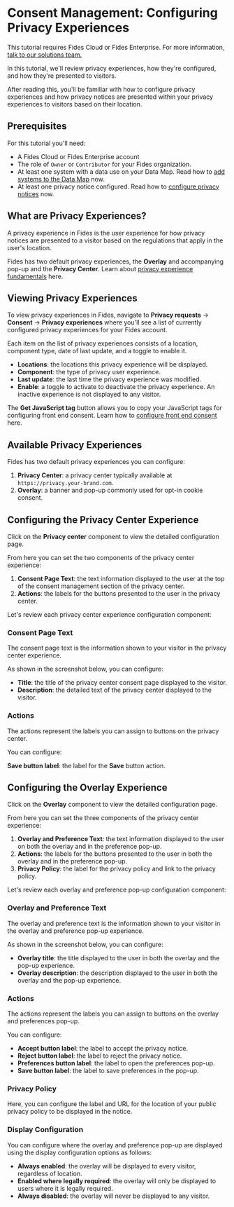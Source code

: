 
# Consent Management: Configuring Privacy Experiences

<TutorialKey duration="5" product="Fides" topic="Consent Management"/>

<Callout emoji=""> This tutorial requires Fides Cloud or Fides Enterprise. For more information, [talk to our solutions team.](https://ethyca.com/book-demo?utm_source=docs-site) </Callout>

In this tutorial, we'll review privacy experiences, how they're configured, and how they're presented to visitors.

After reading this, you'll be familiar with how to configure privacy experiences and how privacy notices are presented within your privacy experiences to visitors based on their location.

## Prerequisites

For this tutorial you'll need:

* A Fides Cloud or Fides Enterprise account
* The role of `Owner` or `Contributor` for your Fides organization.
* At least one system with a data use on your Data Map. Read how to [add systems to the Data Map](/docs/tutorials/data-mapping-adding-systems-manually) now.
* At least one privacy notice configured. Read how to [configure privacy notices](/docs/tutorials/consent-management-fundamentals/consent-management-privacy-notices) now.



## What are Privacy Experiences?

A privacy experience in Fides is the user experience for how privacy notices are presented to a visitor based on the regulations that apply in the user's location.

Fides has two default privacy experiences, the **Overlay** and accompanying pop-up and the **Privacy Center**. Learn about [privacy experience fundamentals](/docs/tutorials/consent-management-fundamentals/consent-management-privacy-experiences) here.

## Viewing Privacy Experiences
To view privacy experiences in Fides, navigate to **Privacy requests** → **Consent** → **Privacy experiences** where you'll see a list of currently configured privacy experiences for your Fides account.
<Screenshot img="/assets/img/tutorials/consent-management-privacy-experiences.gif" description="View all Privacy Experiences" />


Each item on the list of privacy experiences consists of a location, component type, date of last update, and a toggle to enable it. 

* **Locations**: the locations this privacy experience will be displayed.
* **Component**: the type of privacy user experience.
* **Last update**: the last time the privacy experience was modified.
* **Enable**: a toggle to activate to deactivate the privacy experience. An inactive experience is not displayed to any visitor.

<Screenshot img="/assets/img/tutorials/consent-management-fides-js.gif" description="Copying Fides Consent JavaScript" mw="650" />

The **Get JavaScript tag** button allows you to copy your JavaScript tags for configuring front end consent. Learn how to [configure front end consent](/docs/tutorials/consent-management-configuration) here.

## Available Privacy Experiences
Fides has two default privacy experiences you can configure:
1. **Privacy Center**: a privacy center typically available at `https://privacy.your-brand.com`.
2. **Overlay**: a banner and pop-up commonly used for opt-in cookie consent.

## Configuring the Privacy Center Experience
Click on the **Privacy center** component to view the detailed configuration page.

From here you can set the two components of the privacy center experience:
1. **Consent Page Text**: the text information displayed to the user at the top of the consent management section of the privacy center.
2. **Actions**: the labels for the buttons presented to the user in the privacy center.

Let's review each privacy center experience configuration component:

### Consent Page Text
The consent page text is the information shown to your visitor in the privacy center experience.

As shown in the screenshot below, you can configure:
* **Title**: the title of the privacy center consent page displayed to the visitor.
* **Description**: the detailed text of the privacy center displayed to the visitor.

<Screenshot img="/assets/img/tutorials/consent-management-pux-page-text.gif" description="Privacy Center Experience Text" />

### Actions
The actions represent the labels you can assign to buttons on the privacy center.

You can configure:

**Save button label**: the label for the **Save** button action.

<Screenshot img="/assets/img/tutorials/consent-management-pux-action-buttons.gif" description="Privacy Center Actions" />

## Configuring the Overlay Experience
Click on the **Overlay** component to view the detailed configuration page.

From here you can set the three components of the privacy center experience:
1. **Overlay and Preference Text**: the text information displayed to the user on both the overlay and in the preference pop-up.
2. **Actions**: the labels for the buttons presented to the user in both the overlay and in the preference pop-up.
3. **Privacy Policy**: the label for the privacy policy and link to the privacy policy.

Let's review each overlay and preference pop-up configuration component:

### Overlay and Preference Text
The overlay and preference text is the information shown to your visitor in the overlay and preference pop-up experience.

As shown in the screenshot below, you can configure:
* **Overlay title**: the title displayed to the user in both the overlay and the pop-up experience.
* **Overlay description**: the description displayed to the user in both the overlay and the pop-up experience.
<Screenshot img="/assets/img/tutorials/consent-management-oux-titles.gif" description="Privacy Overlay Text" />

### Actions
The actions represent the labels you can assign to buttons on the overlay and preferences pop-up.

You can configure:

* **Accept button label**: the label to accept the privacy notice.
* **Reject button label**: the label to reject the privacy notice.
* **Preferences button label**: the label to open the preferences pop-up.
* **Save button label**: the label to save preferences in the pop-up.

<Screenshot img="/assets/img/tutorials/consent-management-oux-action-buttons.gif" description="Overlay Button Actions" />

### Privacy Policy
Here, you can configure the label and URL for the location of your public privacy policy to be displayed in the notice.

<Screenshot img="/assets/img/tutorials/consent-management-oux-policy.gif" description="Overlay Privacy Policy" mw="500"/>

### Display Configuration
You can configure where the overlay and preference pop-up are displayed using the display configuration options as follows:
* **Always enabled**: the overlay will be displayed to every visitor, regardless of location.
* **Enabled where legally required**: the overlay will only be displayed to users where it is legally required.
* **Always disabled**: the overlay will never be displayed to any visitor.

<Screenshot img="/assets/img/tutorials/consent-management-oux-display.gif" description="Overlay Display Configuration" mw="500"/>